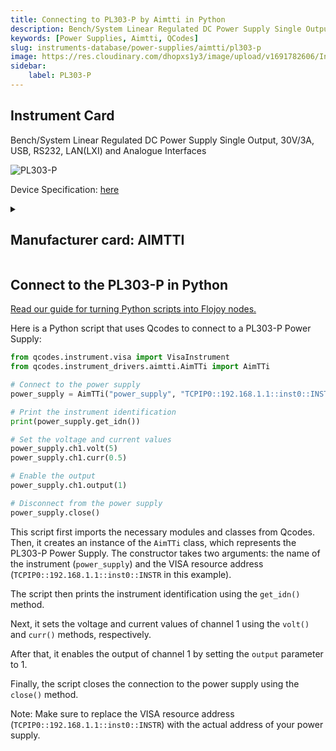 ```yaml
---
title: Connecting to PL303-P by Aimtti in Python
description: Bench/System Linear Regulated DC Power Supply Single Output, 30V/3A, USB, RS232, LAN(LXI) and Analogue Interfaces
keywords: [Power Supplies, Aimtti, QCodes] 
slug: instruments-database/power-supplies/aimtti/pl303-p 
image: https://res.cloudinary.com/dhopxs1y3/image/upload/v1691782606/Instruments/Power%20Supplies/PL303-P/PL303-P.jpg
sidebar:
    label: PL303-P 
---
```



## Instrument Card

Bench/System Linear Regulated DC Power Supply Single Output, 30V/3A, USB, RS232, LAN(LXI) and Analogue Interfaces


![PL303-P](https://res.cloudinary.com/dhopxs1y3/image/upload/v1691782606/Instruments/Power%20Supplies/PL303-P/PL303-P.jpg)

Device Specification: [here](https://resources.aimtti.com/datasheets/AIM-PL+PL-P_series_DC_power_supplies_data_sheet-Iss5.pdf)

<details style={{ marginTop: "15px"}}>
<summary><h2 style={{display:'inline'}}>Manufacturer card: AIMTTI</h2></summary>

![AIMTTI](https://res.cloudinary.com/dhopxs1y3/image/upload/v1692125963/Instruments/Vendor%20Logos/Aimtti.png)

TTi (Thurlby Thandar Instruments) is a leading manufacturer of electronic test and measurement instruments. These products are sold throughout the world via carefully selected distributors and agents in each country. We are located in Huntingdon near to the famous university city of Cambridge, within one of the high technology areas of the United Kingdom.

- Headquarters: UK
- Yearly Revenue (millions, USD): 9000
- Vendor Website: [here](https://www.aimtti.com/)

</details>


<FeaturedInstrumentVideo category="POWER_SUPPLIES" />

## Connect to the PL303-P in Python

[Read our guide for turning Python scripts into Flojoy nodes.](https://docs.flojoy.ai/contribution/blocks/custom-flojoy-block/)



<Tabs>
<TabItem value="Flojoy" label="Flojoy" className="flojoy-instrument-tabs">

<SectionsCard category="POWER_SUPPLIES" manufacturer="Aimtti"></SectionsCard>

</TabItem>
<TabItem value="QCodes" label="QCodes">

Here is a Python script that uses Qcodes to connect to a PL303-P Power Supply:

```python
from qcodes.instrument.visa import VisaInstrument
from qcodes.instrument_drivers.aimtti.AimTTi import AimTTi

# Connect to the power supply
power_supply = AimTTi("power_supply", "TCPIP0::192.168.1.1::inst0::INSTR")

# Print the instrument identification
print(power_supply.get_idn())

# Set the voltage and current values
power_supply.ch1.volt(5)
power_supply.ch1.curr(0.5)

# Enable the output
power_supply.ch1.output(1)

# Disconnect from the power supply
power_supply.close()
```

This script first imports the necessary modules and classes from Qcodes. Then, it creates an instance of the `AimTTi` class, which represents the PL303-P Power Supply. The constructor takes two arguments: the name of the instrument (`power_supply`) and the VISA resource address (`TCPIP0::192.168.1.1::inst0::INSTR` in this example).

The script then prints the instrument identification using the `get_idn()` method.

Next, it sets the voltage and current values of channel 1 using the `volt()` and `curr()` methods, respectively.

After that, it enables the output of channel 1 by setting the `output` parameter to 1.

Finally, the script closes the connection to the power supply using the `close()` method.

Note: Make sure to replace the VISA resource address (`TCPIP0::192.168.1.1::inst0::INSTR`) with the actual address of your power supply.

</TabItem>
</Tabs>